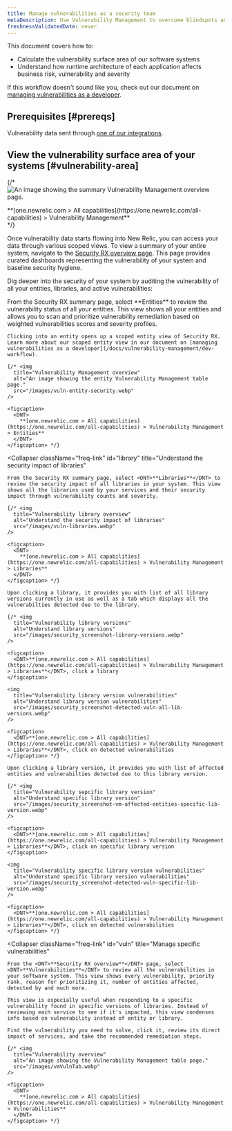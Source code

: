 ```yaml
---
title: Manage vulnerabilities as a security team
metaDescription: Use Vulnerability Management to overcome blindspots and assign remediation to developers as a security team.
freshnessValidatedDate: never
---
```


This document covers how to:

* Calculate the vulnerability surface area of our software systems
* Understand how runtime architecture of each application affects business risk, vulnerability and severity

If this workflow doesn't sound like you, check out our document on [managing vulnerabilities as a developer](/docs/vulnerability-management/dev-workflow).

## Prerequisites [#prereqs]

Vulnerability data sent through [one of our integrations](/docs/vulnerability-management/integrations/overview).

## View the vulnerability surface area of your systems [#vulnerability-area]

{/* <img
  title="Vulnerability Management overview"
  alt="An image showing the summary Vulnerability Management overview page."
  src="/images/security_screenshot-full_security-overview.webp"
/>

<figcaption>
  <DNT>
    **[one.newrelic.com > All capabilities](https://one.newrelic.com/all-capabilities) > Vulnerability Management**
  </DNT>
</figcaption> */}

Once vulnerability data starts flowing into New Relic, you can access your data through various scoped views. To view a summary of your entire system, navigate to the [Security RX overview page](https://one.newrelic.com/vulnerability-management). This page provides curated dashboards representing the vulnerability of your system and baseline security hygiene.

Dig deeper into the security of your system by auditing the vulnerability of all your entities, libraries, and active vulnerabilities:

<CollapserGroup>
  <Collapser
    className="freq-link"
    id="entity"
    title="Manage vulnerabilities for all your entities"
  >
    From the Security RX summary page, select <DNT>**Entities**</DNT> to review the vulnerability status of all your entities. This view shows all your entities and allows you to scan and prioritize vulnerability remediation based on weighted vulnerabilities scores and severity profiles.

    Clicking into an entity opens up a scoped entity view of Security RX. Learn more about our scoped entity view in our document on [managing vulnerabilities as a developer](/docs/vulnerability-management/dev-workflow).

    {/* <img
      title="Vulnerability Management overview"
      alt="An image showing the entity Vulnerability Management table page."
      src="/images/vuln-entity-security.webp"
    />

    <figcaption>
      <DNT>
        **[one.newrelic.com > All capabilities](https://one.newrelic.com/all-capabilities) > Vulnerability Management > Entities**
      </DNT>
    </figcaption> */}
  </Collapser>

  <Collapser
    className="freq-link"
    id="library"
    title="Understand the security impact of libraries"
  >
    From the Security RX summary page, select <DNT>**Libraries**</DNT> to review the security impact of all libraries in your system. This view shows all the libraries used by your services and their security impact through vulnerability counts and severity.

    {/* <img
      title="Vulnerability library overview"
      alt="Understand the security impact of libraries"
      src="/images/vuln-libraries.webp"
    />

    <figcaption>
      <DNT>
        **[one.newrelic.com > All capabilities](https://one.newrelic.com/all-capabilities) > Vulnerability Management > Libraries**
      </DNT>
    </figcaption> */}

    Upon clicking a library, it provides you with list of all library versions currently in use as well as a tab which displays all the vulnerabilties detected due to the library.

    {/* <img
      title="Vulnerability library versions"
      alt="Understand library versions"
      src="/images/security_screenshot-library-versions.webp"
    />

    <figcaption>
      <DNT>**[one.newrelic.com > All capabilities](https://one.newrelic.com/all-capabilities) > Vulnerability Management > Libraries**</DNT>, click a library
    </figcaption>

    <img
      title="Vulnerability library version vulnerabilities"
      alt="Understand library version vulnerabilities"
      src="/images/security_screenshot-detected-vuln-all-lib-versions.webp"
    />

    <figcaption>
      <DNT>**[one.newrelic.com > All capabilities](https://one.newrelic.com/all-capabilities) > Vulnerability Management > Libraries**</DNT>, click on detected vulnerabilities
    </figcaption> */}

    Upon clicking a library version, it provides you with list of affected entities and vulnerabilties detected due to this library version.
  
    {/* <img
      title="Vulnerability sepcific library version"
      alt="Understand specific library version"
      src="/images/security_screenshot-vm-affected-entities-specific-lib-version.webp"
    />

    <figcaption>
      <DNT>**[one.newrelic.com > All capabilities](https://one.newrelic.com/all-capabilities) > Vulnerability Management > Libraries**</DNT>, click on specific library version
    </figcaption>

    <img
      title="Vulnerability specific library version vulnerabilities"
      alt="Understand specific library version vulnerabilities"
      src="/images/security_screenshot-detected-vuln-specific-lib-version.webp"
    />

    <figcaption>
      <DNT>**[one.newrelic.com > All capabilities](https://one.newrelic.com/all-capabilities) > Vulnerability Management > Libraries**</DNT>, click on detected vulnerabilities
    </figcaption> */}

  </Collapser>

  <Collapser
    className="freq-link"
    id="vuln"
    title="Manage specific vulnerabilities"
  >
    From the <DNT>**Security RX overview**</DNT> page, select <DNT>**Vulnerabilities**</DNT> to review all the vulnerabilities in your software system. This view shows every vulnerability, priority rank, reason for prioritizing it, number of entities affected, detected by and much more.

    This view is especially useful when responding to a specific vulnerability found in specific versions of libraries. Instead of reviewing each service to see if it's impacted, this view condenses info based on vulnerability instead of entity or library.

    Find the vulnerability you need to solve, click it, review its direct impact of services, and take the recommended remediation steps.

    {/* <img
      title="Vulnerability overview"
      alt="An image showing the Vulnerability Management table page."
      src="/images/vmVulnTab.webp"
    />

    <figcaption>
      <DNT>
        **[one.newrelic.com > All capabilities](https://one.newrelic.com/all-capabilities) > Vulnerability Management > Vulnerabilities**
      </DNT>
    </figcaption> */}
  </Collapser>
</CollapserGroup>

